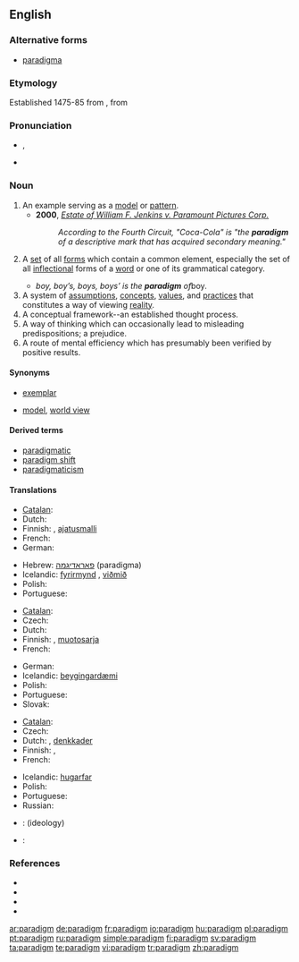 {{was wotd|2006|June|13}}
==English==

===Alternative forms===
* [[paradigma]] {{i|chiefly archaic}}

===Etymology===
Established 1475-85 from {{LL.}} {{term|paradigma|paradīgma|lang=la}}, from {{etyl|grc|en}} {{term|παράδειγμα||pattern|tr=paradeigma|lang=grc|sc=polytonic}}

===Pronunciation===
* {{IPA|/ˈpæɹ.ə.daɪm/}}, {{SAMPA|/"p{r.@.daIm/}}
* {{audio|en-us-paradigm.ogg|Audio (US)}}

===Noun===
{{en-noun}}

# An example serving as a [[model]] or [[pattern]].
#* '''2000''', ''[[s:Estate of William F. Jenkins v. Paramount Pictures Corp.|Estate of William F. Jenkins v. Paramount Pictures Corp.]]''
#*: ''According to the Fourth Circuit, "Coca-Cola" is "the '''paradigm''' of a descriptive mark that has acquired secondary meaning."''
# {{context|linguistics}} A [[set]] of all [[form]]s which contain a common element, especially the set of all [[inflection]]al forms of a [[word]] or one of its grammatical category.
#* ''boy, boy’s, boys, boys’ is the '''paradigm''' of ''boy''.''
# A system of [[assumption]]s, [[concept]]s, [[value]]s, and [[practice]]s that constitutes a way of viewing [[reality]].
# A conceptual framework--an established thought process.
# A way of thinking which can occasionally lead to misleading predispositions; a prejudice.
# A route of mental efficiency which has presumably been verified by positive results.

====Synonyms====
* {{sense|example}} [[exemplar]]
* {{sense|way of viewing reality}} [[model]], [[world view]]

====Derived terms====
* [[paradigmatic]]
* [[paradigm shift]]
* [[paradigmaticism]]

====Translations====
{{trans-top|model or example}}
* [[Catalan]]: {{t-|ca|paradigma|m}}
* Dutch: {{t+|nl|paradigma|n}}
* Finnish: {{t+|fi|paradigma}}, [[ajatusmalli]]
* French: {{t+|fr|paradigme|m}}
* German: {{t+|de|Paradigma|n}}
{{trans-mid}}
* Hebrew: [[פאראדיגמה]] (paradigma) {{f}}
* Icelandic: [[fyrirmynd]] {{f}}, [[viðmið]] {{n}}
* Polish: {{t+|pl|paradygmat|m}}
* Portuguese: {{t+|pt|paradigma|m}}
{{trans-bottom}}

{{trans-top|grammatical inflections}}
* [[Catalan]]: {{t-|ca|paradigma|m}}
* Czech: {{t-|cs|vzor|m}}
* Dutch: {{t+|nl|paradigma|n}}
* Finnish: {{t+|fi|paradigma}}, [[muotosarja]]
* French: {{t+|fr|paradigme|m}}
{{trans-mid}}
* German: {{t+|de|Paradigma|n}}
* Icelandic: [[beygingardæmi]] {{n}}
* Polish: {{t+|pl|paradygmat|m}}
* Portuguese: {{t+|pt|paradigma|m}}
* Slovak: {{t-|sk|vzor|m}}
{{trans-bottom}}

{{trans-top|way of thinking}}
* [[Catalan]]: {{t-|ca|paradigma|m}}
* Czech: {{t+|cs|paradigma|f}}
* Dutch: {{t+|nl|paradigma|n}}, [[denkkader]]
* Finnish: {{t+|fi|paradigma}}, {{t-|fi|maailmankatsomus}}
* French: {{t+|fr|paradigme|m}}
{{trans-mid}}
* Icelandic: [[hugarfar]] {{n}}
* Polish: {{t+|pl|paradygmat|m}}
* Portuguese: {{t+|pt|paradigma|m}}
* Russian: {{t+|ru|парадигма|f|tr=paradígma|sc=Cyrl}}
{{trans-bottom}}

{{checktrans-top}}
* {{ttbc|Slovak}}: {{t-|sk|paradigma|f}} (ideology)
{{trans-mid}}
* {{ttbc|Spanish}}: {{t-|es|paradigma|m}}
{{trans-bottom}}

===References===
* {{pedialite|Paradigm}}
* {{R:American Heritage 2000|paradigm}}
* {{R:Dictionary.com|paradigm}}
* {{R:WordNet 2003|paradigm}}

[[ar:paradigm]]
[[de:paradigm]]
[[fr:paradigm]]
[[io:paradigm]]
[[hu:paradigm]]
[[pl:paradigm]]
[[pt:paradigm]]
[[ru:paradigm]]
[[simple:paradigm]]
[[fi:paradigm]]
[[sv:paradigm]]
[[ta:paradigm]]
[[te:paradigm]]
[[vi:paradigm]]
[[tr:paradigm]]
[[zh:paradigm]]